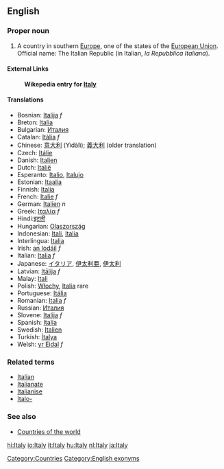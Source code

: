 ==English==
===Proper noun===
# A country in southern [[Europe]], one of the states of the [[European Union]]. Official name: The Italian Republic (in Italian, ''la Repubblica Italiana'').

====External Links====
:'''Wikepedia entry for [[w:Italy|Italy]]'''

====Translations====
*Bosnian: [[Italija]] ''f''
*Breton: [[Italia]]
*Bulgarian: [[Италия]]
*Catalan: [[Itàlia]] ''f''
*Chinese: [[意大利]] (Yìdàlì); [[義大利]] (older translation)
*Czech: [[Itálie]]
*Danish: [[Italien]]
*Dutch: [[Italië]]
*Esperanto: [[Italio]], [[Italujo]]
*Estonian: [[Itaalia]]
*Finnish: [[Italia]]
*French: [[Italie]] ''f''
*German: [[Italien]] ''n''
*Greek: [[Ιταλία]] ''f''
*Hindi:[[इटली]]
*Hungarian: [[Olaszország]]
*Indonesian: [[Itali]], [[Italia]]
*Interlingua: [[Italia]]
*Irish: [[an Iodáil]] ''f''
*Italian: [[Italia]] ''f''
*Japanese: [[イタリア]], [[伊太利亜]], [[伊太利]]
*Latvian: [[Itālija]] ''f''
*Malay: [[Itali]]
*Polish: [[Włochy]], [[Italia]] rare
*Portuguese: [[Itália]]
*Romanian: [[Italia]] ''f''
*Russian: [[Италия]]
*Slovene: [[Italija]] ''f''
*Spanish: [[Italia]]
*Swedish: [[Italien]]
*Turkish: [[İtalya]]
*Welsh: [[yr Eidal]] ''f''

===Related terms===
*[[Italian]]
*[[Italianate]]
*[[Italianise]]
*[[Italo-]]

===See also===
*[[Countries of the world]]
[[Category:Countries]]

[[Category:English exonyms]]

[[hi:Italy]]
[[io:Italy]]
[[it:Italy]]
[[hu:Italy]]
[[nl:Italy]]
[[ja:Italy]]